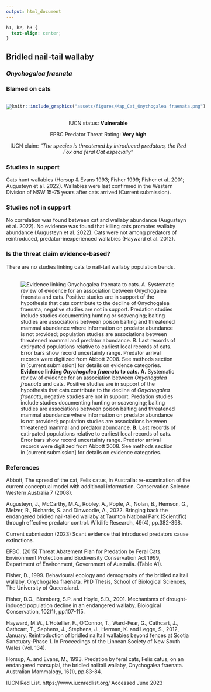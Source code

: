 ```yaml
---
output: html_document
---
```

```css
h1, h2, h3 {
  text-align: center;
}
```

## **Bridled nail-tail wallaby**
### *Onychogalea fraenata*
### Blamed on cats

:::: {style="display: flex;"}

[![](assets/photos/Onychogalea fraenata.png)](https://www.inaturalist.org/photos/60047372?size=original)

::: {}

:::

::: {}
  ```r
  knitr::include_graphics("assets/figures/Map_Cat_Onychogalea fraenata.png")
  ```
:::

::::
<center>
IUCN status: **Vulnerable**

EPBC Predator Threat Rating: **Very high**

IUCN claim: *"The species is threatened by introduced predators, the Red Fox and feral Cat especially"*

</center>

### Studies in support

Cats hunt wallabies (Horsup & Evans 1993; Fisher 1999; Fisher et al. 2001; Augusteyn et al. 2022). Wallabies were last confirmed in the Western Division of NSW 15-75 years after cats arrived (Current submission).

### Studies not in support

No correlation was found between cat and wallaby abundance (Augusteyn et al. 2022). No evidence was found that killing cats promotes wallaby abundance (Augusteyn et al. 2022). Cats were not among predators of reintroduced, predator-inexperienced wallabies (Hayward et al. 2012).

### Is the threat claim evidence-based?

There are no studies linking cats to nail-tail wallaby population trends.
<br>
<br>

![**Evidence linking *Onychogalea fraenata* to cats.** **A.** Systematic review of evidence for an association between *Onychogalea fraenata* and cats. Positive studies are in support of the hypothesis that cats contribute to the decline of *Onychogalea fraenata*, negative studies are not in support. Predation studies include studies documenting hunting or scavenging; baiting studies are associations between poison baiting and threatened mammal abundance where information on predator abundance is not provided; population studies are associations between threatened mammal and predator abundance. **B.** Last records of extirpated populations relative to earliest local records of cats. Error bars show record uncertainty range. Predator arrival records were digitized from Abbott 2008. See methods section in [current submission] for details on evidence categories.](assets/figures/Main_Evidence_Cat_Onychogalea fraenata.png)

### References

Abbott, The spread of the cat, Felis catus, in Australia: re-examination of the current conceptual model with additional information. Conservation Science Western Australia 7 (2008).

Augusteyn, J., McCarthy, M.A., Robley, A., Pople, A., Nolan, B., Hemson, G., Melzer, R., Richards, S. and Dinwoodie, A., 2022. Bringing back the endangered bridled nail-tailed wallaby at Taunton National Park (Scientific) through effective predator control. Wildlife Research, 49(4), pp.382-398.

Current submission (2023) Scant evidence that introduced predators cause extinctions.

EPBC. (2015) Threat Abatement Plan for Predation by Feral Cats. Environment Protection and Biodiversity Conservation Act 1999, Department of Environment, Government of Australia. (Table A1).

Fisher, D., 1999. Behavioural ecology and demography of the bridled nailtail wallaby, Onychogalea fraenata. PhD Thesis, School of Biological Sciences, The University of Queensland.

Fisher, D.O., Blomberg, S.P. and Hoyle, S.D., 2001. Mechanisms of drought-induced population decline in an endangered wallaby. Biological Conservation, 102(1), pp.107-115.

Hayward, M.W., L'Hotellier, F., O'Connor, T., Ward-Fear, G., Cathcart, J., Cathcart, T., Sephens, J., Stephens, J., Herman, K. and Legge, S., 2012, January. Reintroduction of bridled nailtail wallabies beyond fences at Scotia Sanctuary-Phase 1. In Proceedings of the Linnean Society of New South Wales (Vol. 134).

Horsup, A. and Evans, M., 1993. Predation by feral cats, Felis catus, on an endangered marsupial, the bridled nailtail wallaby, Onychogalea fraenata. Australian Mammalogy, 16(1), pp.83-84.

IUCN Red List. https://www.iucnredlist.org/ Accessed June 2023

